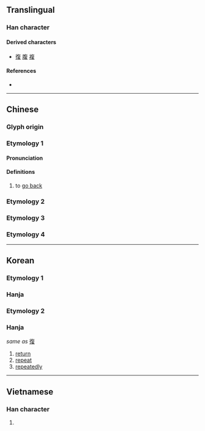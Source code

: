 {{also|復|複|覆|夏}}
{{character info/new}}
==Translingual==

===Han character===
{{Han char|rn=35|rad=夊|as=06|sn=9|four=80407|canj=OAHE|ids=⿱𭥍夂(GHJV),⿱𭥍夊(T)}}

====Derived characters====
* [[復]] [[腹]] [[複]]

====References====
* {{Han ref|kx=0245.101|hdz=20869.060|uh=590D|ud=22797|bh=CE60|bd=52832}}

----

==Chinese==
{{zh-forms}}

===Glyph origin===
{{Han etym}}
{{rfe|zh|Is this a pictogram (象形)? If so, what was it supposed to look like? If not, what kind of character is it?}}

===Etymology 1===

====Pronunciation====
{{zh-pron
|m=fù
|c=fuk6
|mc=y
|oc=y
|ma=
|cat=v
}}

====Definitions====
{{zh-hanzi}}

# to [[go back]]

===Etymology 2===
{{zh-see|復}}

===Etymology 3===
{{zh-see|複}}

===Etymology 4===
{{zh-see|覆|fs}}

----

==Korean==

===Etymology 1===

===Hanja===
{{ko-hanja/new|회복하다|회복할|복}}

===Etymology 2===

===Hanja===
{{ko-hanja/new|다시|부}}

''same as'' [[復]]

# [[return]]
# [[repeat]]
# [[repeatedly]]

----

==Vietnamese==

===Han character===
{{vi-hantu|[[hạ]]|rs=夊06}}

# {{rfdef|vi|sort=夊06}}